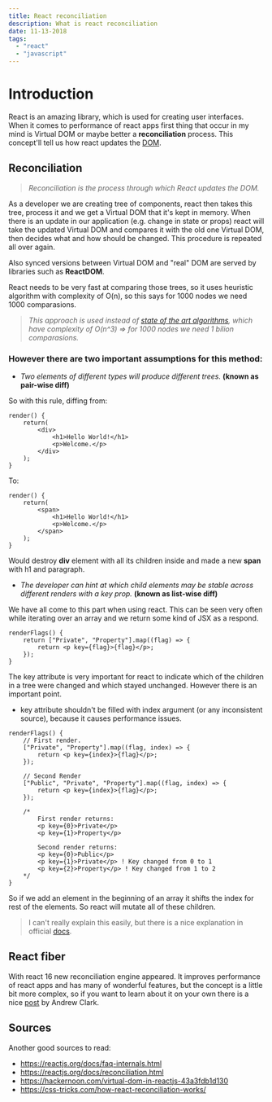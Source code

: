 ```yaml
---
title: React reconciliation
description: What is react reconciliation
date: 11-13-2018
tags:
  - "react"
  - "javascript"
---
```


# Introduction

React is an amazing library, which is used for creating user interfaces. When it comes to performance of react apps first thing that occur in my mind is Virtual DOM or maybe better a <b>reconciliation</b> process. This concept'll tell us how react updates the [DOM](https://developer.mozilla.org/en-US/docs/Web/API/Document_Object_Model/Introduction).

## <b>Reconciliation</b>

> _Reconciliation is the process through which React updates the DOM._

As a developer we are creating tree of components, react then takes this tree, process it and we get a Virtual DOM that it's kept in memory. When there is an update in our application (e.g. change in state or props) react will take the updated Virtual DOM and compares it with the old one Virtual DOM, then decides what and how should be changed. This procedure is repeated all over again.

Also synced versions between Virtual DOM and "real" DOM are served by libraries such as <b>ReactDOM</b>.

React needs to be very fast at comparing those trees, so it uses heuristic algorithm with complexity of O(n), so this says for 1000 nodes we need 1000 comparasions.

> _This approach is used instead of [state of the art algorithms](https://grfia.dlsi.ua.es/ml/algorithms/references/editsurvey_bille.pdf), which have complexity of O(n\^3) => for 1000 nodes we need 1 bilion comparasions._

### However there are two important assumptions for this method:

- _Two elements of different types will produce different trees._ <b>(known as pair-wise diff)</b>

So with this rule, diffing from:

```react
render() {
    return(
        <div>
            <h1>Hello World!</h1>
            <p>Welcome.</p>
        </div>
    );
}
```

To:

```react
render() {
    return(
        <span>
            <h1>Hello World!</h1>
            <p>Welcome.</p>
        </span>
    );
}
```

Would destroy <b>div</b> element with all its children inside and made a new <b>span</b> with h1 and paragraph.

- _The developer can hint at which child elements may be stable across different renders with a key prop._ <b>(known as list-wise diff)</b>

We have all come to this part when using react. This can be seen very often while iterating over an array and we return some kind of JSX as a respond.

```react
renderFlags() {
    return ["Private", "Property"].map((flag) => {
        return <p key={flag}>{flag}</p>;
    });
}
```

The key attribute is very important for react to indicate which of the children in a tree were changed and which stayed unchanged. However there is an important point.

- key attribute shouldn't be filled with index argument (or any inconsistent source), because it causes performance issues.

```react
renderFlags() {
    // First render.
    ["Private", "Property"].map((flag, index) => {
        return <p key={index}>{flag}</p>;
    });

    // Second Render
    ["Public", "Private", "Property"].map((flag, index) => {
        return <p key={index}>{flag}</p>;
    });

    /*
        First render returns:
        <p key={0}>Private</p>
        <p key={1}>Property</p>

        Second render returns:
        <p key={0}>Public</p>
        <p key={1}>Private</p> ! Key changed from 0 to 1
        <p key={2}>Property</p> ! Key changed from 1 to 2
    */
}
```

So if we add an element in the beginning of an array it shifts the index for rest of the elements. So react will mutate all of these children.

> I can't really explain this easily, but there is a nice explanation in official [docs](https://reactjs.org/docs/reconciliation.html).

## <b>React fiber</b>

With react 16 new reconciliation engine appeared. It improves performance of react apps and has many of wonderful features, but the concept is a little bit more complex, so if you want to learn about it on your own there is a nice [post](https://github.com/acdlite/react-fiber-architecture) by Andrew Clark.

## Sources

Another good sources to read:

- https://reactjs.org/docs/faq-internals.html
- https://reactjs.org/docs/reconciliation.html
- https://hackernoon.com/virtual-dom-in-reactjs-43a3fdb1d130
- https://css-tricks.com/how-react-reconciliation-works/
